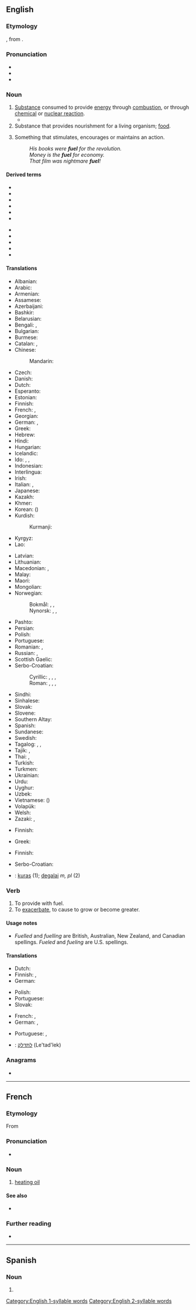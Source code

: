 {{also|fül}}
==English==
{{projectlink|wikipedia}}

===Etymology===
{{etyl|fro|en}} {{m|fro|fouaille}}, from {{m|fro|feu||fire}}.

===Pronunciation===
* {{IPA|/ˈfjuːəl/|lang=en}}
* {{rhymes|ʊəl|lang=en}}
* {{audio|en-uk-fuel.ogg|Audio (UK)|lang=en}}
<!-- 1 syllable words !-->
<!-- 2 syllable words !-->

===Noun===
{{en-noun|~}}

# [[substance|Substance]] consumed to provide [[energy]] through [[combustion]], or through [[chemical]] or [[nuclear reaction]].
#* {{quote-book|year=2006|author=[[w:Edwin Black|Edwin Black]]
|title=Internal Combustion
|chapter=2|url=http://openlibrary.org/works/OL4103950W
|passage=More than a mere source of Promethean sustenance to thwart the cold and cook one's meat, wood was quite simply mankind's first industrial and manufacturing '''fuel'''.}}
# Substance that provides nourishment for a living organism; [[food]].
# {{lb|en|figuratively}} Something that stimulates, encourages or maintains an action.
#: ''His books were '''fuel''' for the revolution.''
#: ''Money is the '''fuel''' for economy.''
#: ''That film was nightmare '''fuel'''!''

====Derived terms====
{{der-top}}
* {{l|en|aviation fuel}}
* {{l|en|biofuel}}
* {{l|en|fossil fuel}}
* {{l|en|fuel cap}}
* {{l|en|fuel cell}}
* {{l|en|fuel filter}}
{{der-mid}}
* {{l|en|fuel gauge}}
* {{l|en|fuel pump}}
* {{l|en|fuel tank}}
* {{l|en|nuclear fuel}}
* {{l|en|solid fuel}}
{{der-bottom}}

====Translations====
{{trans-top|substance consumed to provide energy}}
* Albanian: {{t+|sq|karburant|m}}
* Arabic: {{t|ar|وَقُود|m}}
* Armenian: {{t+|hy|վառելիք}}
* Assamese: {{t|as|ইন্ধন}}
* Azerbaijani: {{t+|az|yanacaq}}
* Bashkir: {{t|ba|яғыулыҡ|sc=Cyrl}}
* Belarusian: {{t|be|па́ліва|n|sc=Cyrl}}
* Bengali: {{t|bn|জ্বালানি|sc=Beng}}, {{t+|bn|ইন্ধন}}
* Bulgarian: {{t+|bg|го́риво|n|sc=Cyrl}}
* Burmese: {{t+|my|လောင်စာ}}
* Catalan: {{t|ca|carburant|m}}, {{t+|ca|combustible|m}}
* Chinese:
*: Mandarin: {{t+|cmn|燃料|tr=ránliào|sc=Hani}}
* Czech: {{t+|cs|palivo|n}}
* Danish: {{t|da|brændstof}}
* Dutch: {{t+|nl|brandstof|m|f}}
* Esperanto: {{t|eo|brulaĵo}}
* Estonian: {{t|et|kütus}}
* Finnish: {{t+|fi|polttoaine}}
* French: {{t+|fr|carburant|m}}, {{t+|fr|combustible}}
* Georgian: {{t|ka|საწვავი}}
* German: {{t+|de|Brennstoff|m}}, {{t+|de|Treibstoff|m}}
* Greek: {{t+|el|καύσιμο|n}}
* Hebrew: {{t+|he|דֶּלֶק|m|tr=délek}}
* Hindi: {{t+|hi|ईंधन|m}}
* Hungarian: {{t+|hu|üzemanyag}}
* Icelandic: {{t|is|eldsneyti|n}}
* Ido: {{t+|io|fuelo}}, {{t+|io|kombusteblajo}}, {{t+|io|karburanto}}
* Indonesian: {{t+|id|bahan bakar}}
* Interlingua: {{t|ia|combustibile}}
* Irish: {{t+|ga|breosla|m}}
* Italian: {{t+|it|carburante|m}}, {{t+|it|combustibile|m}}
* Japanese: {{t+|ja|燃料|tr=ねんりょう, nenryō|sc=Jpan}}
* Kazakh: {{t|kk|отын}}
* Khmer: {{t-needed|km}}
* Korean: {{t+|ko|연료}} ({{t+|ko|燃料}})
* Kurdish:
*: Kurmanji: {{t+|ku|mazot}}
* Kyrgyz: {{t+|ky|отун}}
* Lao: {{t+|lo|ເຊື້ອໄຟ}}
{{trans-mid}}
* Latvian: {{t|lv|kurināmais|m}}
* Lithuanian: {{t|lt|kuras|m}}
* Macedonian: {{t|mk|гориво|n}}, {{t|mk|огрев|m}}
* Malay: {{t|ms|bahan api}}
* Maori: {{t|mi|kora}}
* Mongolian: {{t+|mn|түлш}}
* Norwegian:
*: Bokmål: {{t+|nb|brennstoff|n}}, {{t+|nb|brensel|n}}, {{t+|nb|drivstoff|n}}
*: Nynorsk: {{t|nn|brennstoff|n}}, {{t|nn|brensel|n}}, {{t|nn|drivstoff|n}}
* Pashto: {{t|ps|بالڼ|m|tr=bāláṇ}}
* Persian: {{t+|fa|سوخت|tr=suxt|sc=fa-Arab}}
* Polish: {{t+|pl|paliwo}}
* Portuguese: {{t+|pt|combustível|m}}
* Romanian: {{t+|ro|combustibil|m}}, {{t+|ro|carburant|m}}
* Russian: {{t+|ru|то́пливо|n}}, {{t+|ru|горю́чее|n}}
* Scottish Gaelic: {{t|gd|connadh|m}}
* Serbo-Croatian:
*: Cyrillic: {{t|sh|паливо|n}}, {{t|sh|гориво|n}}, {{t|sh|огрев|m}}, {{t|sh|топливо|n}}
*: Roman: {{t|sh|palivo|n}}, {{t+|sh|gorivo|n}}, {{t+|sh|ogrev|m}}, {{t|sh|toplivo|n}}
* Sindhi: {{t|sd|ٻارڻُ|tr=Baarann-u|sc=sd-Arab}}
* Sinhalese: {{t|si|ඉන්ධන}}
* Slovak: {{t|sk|palivo|n}}
* Slovene: {{t+|sl|gorivo|n}}
* Southern Altay: {{t|alt|одырар неме|sc=Cyrl}}
* Spanish: {{t+|es|combustible|m}}
* Sundanese: {{t|su|suluh}}
* Swedish: {{t+|sv|bränsle|n}}
* Tagalog: {{t|tl|panggatong}}, {{t|tl|pampasiklab}}, {{t|tl|gatong}}
* Tajik: {{t|tg|сӯзишворӣ}}, {{t|tg|сухт}}
* Thai: {{t+|th|เชื้อเพลิง}}, {{t+|th|เชื้อไฟ}}
* Turkish: {{t+|tr|yakıt}}
* Turkmen: {{t|tk|ýag}}
* Ukrainian: {{t|uk|па́ливо|n|sc=Cyrl}}
* Urdu: {{t|ur|ایندھن|m|tr=īndhan}}
* Uyghur: {{t|ug|يېقىلغۇ}}
* Uzbek: {{t+|uz|yoqilgʻi}}
* Vietnamese: {{t+|vi|nhiên liệu}} ({{t+|vi|燃料}})
* Volapük: {{t+|vo|filamastöf}}
* Welsh: {{t+|cy|tanwydd|m}}
* Zazaki: {{t|zza|veşenek}}, {{t|zza|veşenge}}
{{trans-bottom}}

{{trans-top|substance that provides nourishment}}
* Finnish: {{t+|fi|ravinto}}
{{trans-mid}}
* Greek: {{t+|el|τροφή|f}}
{{trans-bottom}}

{{trans-top|figurative: something that stimulates}}
* Finnish: {{t|fi|käyttövoima}}
{{trans-mid}}
{{trans-bottom}}

<!--Remove this table once all of the translations below have been moved into the tables above.-->
{{checktrans-top}}
* Serbo-Croatian: {{t-check|sh|gȍrīvo|n}}
* {{ttbc|lt}}: [[kuras]] {{g|m}} (1); [[degalai]] ''m, pl'' (2)
{{trans-mid}}
{{trans-bottom}}

===Verb===
{{en-verb|fuels|fueling|pres_ptc_qual=US|pres_ptc2=fuelling|fueled|past_qual=US|past2=fuelled}}

# To provide with fuel.
# To [[exacerbate]], to cause to grow or become greater.

====Usage notes====
* ''Fuelled'' and ''fuelling'' are British, Australian, New Zealand, and Canadian spellings. ''Fueled'' and ''fueling'' are U.S. spellings.

====Translations====
{{trans-top|to provide with fuel}}
* Dutch: {{t+|nl|tanken}}
* Finnish: {{t+|fi|tankata}}, {{t|fi|täyttää polttoaineella}}
* German: {{t+|de|betanken}}
{{trans-mid}}
* Polish: {{t+|pl|tankować}}
* Portuguese: {{t+|pt|abastecer}}
* Slovak: {{t|sk|tankovať}}
{{trans-bottom}}

{{trans-top|to exacerbate, to cause to grow or become greater}}
* French: {{t+|fr|alimenter}}, {{t+|fr|attiser}}
* German: {{t|de|anheizen}}, {{t+|de|schüren}}
{{trans-mid}}
* Portuguese: {{t+|pt|atiçar}}, {{t+|pt|incitar}}
{{trans-bottom}}

{{checktrans-top}}
* {{ttbc|he}}: [[לתדלק]] (Le'tad'lek)
{{trans-mid}}
{{trans-bottom}}

===Anagrams===
* {{anagrams|en|flue|fule}}

[[Category:English 1-syllable words]]
[[Category:English 2-syllable words]]

----

==French==

===Etymology===
From {{etyl|en|fr}}

===Pronunciation===
* {{fr-IPA|fioul}}

===Noun===
{{fr-noun|m}}

# [[heating oil]]

====See also====
* {{l|fr|fioul}}

===Further reading===
* {{R:TLFi}}

----

==Spanish==

===Noun===
{{es-noun|m|fueles}}

# {{l|en|fuel oil}}